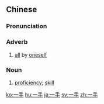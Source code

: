==Chinese==
{{zh-forms}}

===Pronunciation===
{{zh-pron
|m=一shǒu
|c=jat1 sau2
|h=pfs=yit-sú
|mn=chi̍t-chhiú/it-chhiú
|cat=adv
}}

===Adverb===
{{zh-adv}}

# {{lb|zh|Advanced Mandarin}} [[all]] by [[oneself]]

===Noun===
{{zh-noun}}

# {{lb|zh|Advanced Mandarin}} [[proficiency]]; [[skill]]

[[ko:一手]]
[[hu:一手]]
[[ja:一手]]
[[sv:一手]]
[[zh:一手]]